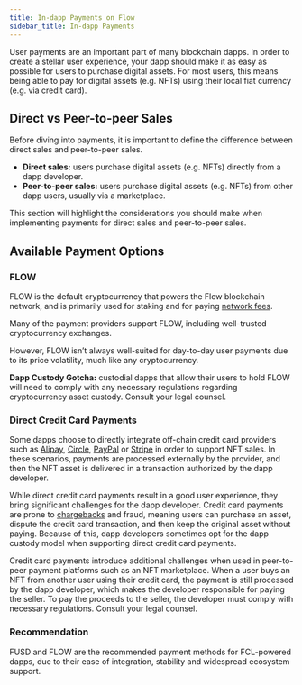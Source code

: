 ```yaml
---
title: In-dapp Payments on Flow
sidebar_title: In-dapp Payments
---
```


User payments are an important part of many blockchain dapps. In order to create a stellar user experience, your dapp should make it as easy as possible for users to purchase digital assets. For most users, this means being able to pay for digital assets (e.g. NFTs) using their local fiat currency (e.g. via credit card).

## Direct vs Peer-to-peer Sales

Before diving into payments, it is important to define the difference between direct sales and peer-to-peer sales.

* **Direct sales:** users purchase digital assets (e.g. NFTs) directly from a dapp developer.
* **Peer-to-peer sales:** users purchase digital assets (e.g. NFTs) from other dapp users, usually via a marketplace.

This section will highlight the considerations you should make when implementing payments for direct sales and peer-to-peer sales.

## Available Payment Options

### FLOW

FLOW is the default cryptocurrency that powers the Flow blockchain network, and is primarily used for staking and for paying [network fees](../concepts/flow-token/concepts.md#fees).

Many of the payment providers support FLOW, including well-trusted cryptocurrency exchanges.

However, FLOW isn’t always well-suited for day-to-day user payments due to its price volatility, much like any cryptocurrency.

<Callout type="warning">

**Dapp Custody Gotcha:**  custodial dapps that allow their users to hold FLOW will need to comply with any necessary regulations regarding cryptocurrency asset custody. Consult your legal counsel.

</Callout>

### Direct Credit Card Payments

Some dapps choose to directly integrate off-chain credit card providers such as [Alipay](https://en.wikipedia.org/wiki/Alipay), [Circle](https://en.wikipedia.org/wiki/Circle_(company)), [PayPal](https://en.wikipedia.org/wiki/PayPal) or [Stripe](https://en.wikipedia.org/wiki/Stripe_(company)) in order to support NFT sales. In these scenarios, payments are processed externally by the provider, and then the NFT asset is delivered in a transaction authorized by the dapp developer.

While direct credit card payments result in a good user experience, they bring significant challenges for the dapp developer. Credit card payments are prone to [chargebacks](https://en.wikipedia.org/wiki/Chargeback) and fraud, meaning users can purchase an asset, dispute the credit card transaction, and then keep the original asset without paying. Because of this, dapp developers sometimes opt for the dapp custody model when supporting direct credit card payments.

Credit card payments introduce additional challenges when used in peer-to-peer payment platforms such as an NFT marketplace. When a user buys an NFT from another user using their credit card, the payment is still processed by the dapp developer, which makes the developer responsible for paying the seller. To pay the proceeds to the seller, the developer must comply with necessary regulations. Consult your legal counsel.

### Recommendation

FUSD and FLOW are the recommended payment methods for FCL-powered dapps, due to their ease of integration, stability and widespread ecosystem support.
